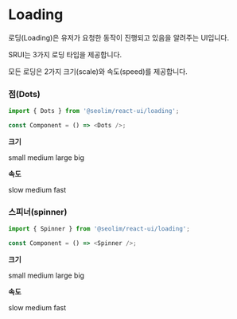 
<Meta title="component/loading" component={Spinner} />

# Loading

로딩(Loading)은 유저가 요청한 동작이 진행되고 있음을 알려주는 UI입니다.

SRUI는 3가지 로딩 타입을 제공합니다.

모든 로딩은 2가지 크기(scale)와 속도(speed)를 제공합니다.

### 점(Dots)

```typescript
import { Dots } from '@seolim/react-ui/loading';

const Component = () => <Dots />;
```

**크기**

<Canvas>
  <Story name="dots-scale-small"
    parameters={{ layout: 'centered' }}>
    <span style={{ marginRight: '10px' }}>small</span>
    <Dots scale="small"/>
  </Story>
  <Story name="dots-scale-medium"
    parameters={{ layout: 'centered' }}>
    <span style={{ marginRight: '10px' }}>medium</span>
    <Dots scale="medium"/>
  </Story>
  <Story name="dots-scale-large"
    parameters={{ layout: 'centered' }}>
    <span style={{ marginRight: '10px' }}>large</span>
    <Dots scale="large"/>
  </Story>
  <Story name="dots-scale-big"
    parameters={{ layout: 'centered' }}>
    <span style={{ marginRight: '10px' }}>big</span>
    <Dots scale="big"/>
  </Story>
</Canvas>

**속도**

<Canvas>
  <Story name="dots-speed-slow"
    parameters={{ layout: 'centered' }}>
    <span style={{ marginRight: '10px' }}>slow</span>
    <Dots speed="slow"/>
  </Story>
  <Story name="dots-speed-medium"
    parameters={{ layout: 'centered' }}>
    <span style={{ marginRight: '10px' }}>medium</span>
    <Dots speed="medium"/>
  </Story>
  <Story name="dots-speed-fast"
    parameters={{ layout: 'centered' }}>
    <span style={{ marginRight: '10px' }}>fast</span>
    <Dots speed="fast"/>
  </Story>
</Canvas>

<ArgsTable of={Dots} />

### 스피너(spinner)

```typescript
import { Spinner } from '@seolim/react-ui/loading';

const Component = () => <Spinner />;
```

**크기**

<Canvas>
  <Story name="spinner-scale-small"
    parameters={{ layout: 'centered' }}>
    <span style={{ marginRight: '10px' }}>small</span>
    <Spinner scale="small"/>
  </Story>
  <Story name="spinner-scale-medium"
    parameters={{ layout: 'centered' }}>
    <span style={{ marginRight: '10px' }}>medium</span>
    <Spinner scale="medium"/>
  </Story>
  <Story name="spinner-scale-large"
    parameters={{ layout: 'centered' }}>
    <span style={{ marginRight: '10px' }}>large</span>
    <Spinner scale="large"/>
  </Story>
  <Story name="spinner-scale-big"
    parameters={{ layout: 'centered' }}>
    <span style={{ marginRight: '10px' }}>big</span>
    <Spinner scale="big"/>
  </Story>
</Canvas>

**속도**

<Canvas>
  <Story name="spinner-speed-slow"
    parameters={{ layout: 'centered' }}>
    <span style={{ marginRight: '10px' }}>slow</span>
    <Spinner speed="slow"/>
  </Story>
  <Story name="spinner-speed-medium"
    parameters={{ layout: 'centered' }}>
    <span style={{ marginRight: '10px' }}>medium</span>
    <Spinner speed="medium"/>
  </Story>
  <Story name="spinner-speed-fast"
    parameters={{ layout: 'centered' }}>
    <span style={{ marginRight: '10px' }}>fast</span>
    <Spinner speed="fast"/>
  </Story>
</Canvas>

<ArgsTable of={Spinner} />
